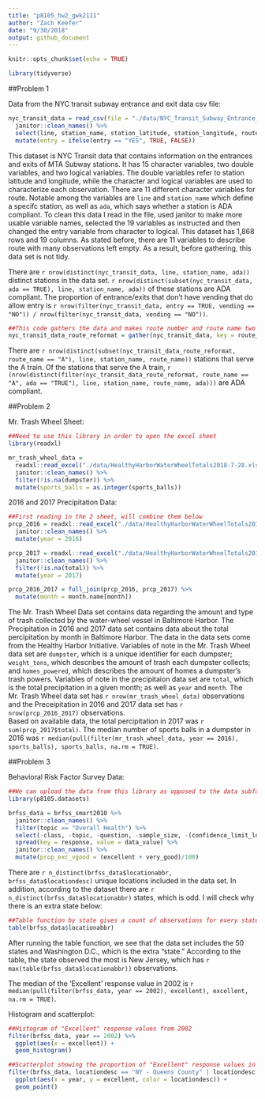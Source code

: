 ```yaml
---
title: "p8105_hw2_gwk2111"
author: "Zach Keefer"
date: "9/30/2018"
output: github_document
---
```


```r
knitr::opts_chunk$set(echo = TRUE)

library(tidyverse)
```

##Problem 1

Data from the NYC transit subway entrance and exit data csv file:

```r
nyc_transit_data = read_csv(file = "./data/NYC_Transit_Subway_Entrance_And_Exit_Data.csv") %>% 
  janitor::clean_names() %>% 
  select(line, station_name, station_latitude, station_longitude, route1:route11, entrance_type, entry, vending, ada) %>% 
  mutate(entry = ifelse(entry == "YES", TRUE, FALSE))
```

This dataset is NYC Transit data that contains information on the entrances and exits of MTA Subway stations.  It has 15 character variables, two double variables, and two logical variables.  The double variables refer to station latitude and longitude, while the character and logical variables are used to characterize each observation.  There are 11 different character variables for route.  Notable among the variables are `line` and `station_name` which define a specifc station, as well as `ada`, which says whether a station is ADA compliant.  To clean this data I read in the file, used janitor to make more usable variable names, selected the 19 variables as instructed and then changed the entry variable from character to logical.  This dataset has 1,868 rows and 19 columns.  As stated before, there are 11 variables to describe route with many observations left empty. As a result, before gathering, this data set is not tidy.


There are `r nrow(distinct(nyc_transit_data, line, station_name, ada))` distinct stations in the data set.  `r nrow(distinct(subset(nyc_transit_data, ada == TRUE), line, station_name, ada))` of these stations are ADA compliant.  The proportion of entrance/exits that don't have vending that do allow entry is `r nrow(filter(nyc_transit_data, entry == TRUE, vending == "NO")) / nrow(filter(nyc_transit_data, vending == "NO"))`.


```r

##This code gathers the data and makes route number and route name two distinct variables, as opposed to having 11 route variables.
nyc_transit_data_route_reformat = gather(nyc_transit_data, key = route_number, value = route_name, route1:route11)

```

There are `r nrow(distinct(subset(nyc_transit_data_route_reformat, route_name == "A"), line, station_name, route_name))` stations that serve the A train.  Of the stations that serve the A train, `r (nrow(distinct(filter(nyc_transit_data_route_reformat, route_name == "A", ada == "TRUE"), line, station_name, route_name, ada)))` are ADA compliant.  


##Problem 2

Mr. Trash Wheel Sheet:
```r
##Need to use this library in order to open the excel sheet
library(readxl)

mr_trash_wheel_data = 
  readxl::read_excel("./data/HealthyHarborWaterWheelTotals2018-7-28.xlsx", sheet = "Mr. Trash Wheel", range = "A2:N258") %>% 
  janitor::clean_names() %>% 
  filter(!is.na(dumpster)) %>% 
  mutate(sports_balls = as.integer(sports_balls)) 
```

2016 and 2017 Precipitation Data:
```r
##First reading in the 2 sheet, will combine them below
prcp_2016 = readxl::read_excel("./data/HealthyHarborWaterWheelTotals2018-7-28.xlsx", sheet = "2016 Precipitation", range = "A2:B14") %>% 
  janitor::clean_names() %>%
  mutate(year = 2016)

prcp_2017 = readxl::read_excel("./data/HealthyHarborWaterWheelTotals2018-7-28.xlsx", sheet = "2017 Precipitation", range = "A2:B14") %>% 
  janitor::clean_names() %>%
  filter(!is.na(total)) %>% 
  mutate(year = 2017)

prcp_2016_2017 = full_join(prcp_2016, prcp_2017) %>% 
  mutate(month = month.name[month])

```

The Mr. Trash Wheel Data set contains data regarding the amount and type of trash collected by the water-wheel vessel in Baltimore Harbor.  The Precipitation in 2016 and 2017 data set contains data about the total percipitation by month in Baltimore Harbor.  The data in the data sets come from the Healthy Harbor Initiative.  Variables of note in the Mr. Trash Wheel data set are `dumpster`, which is a unique identifier for each dumpster; `weight_tons`, which describes the amount of trash each dumpster collects; and `homes_powered`, which describes the amount of homes a dumpster's trash powers.  Variables of note in the precipitaion data set are `total`, which is the total precipitation in a given month; as well as `year` and `month`.  The Mr. Trash Wheel data set has `r nrow(mr_trash_wheel_data)` observations and the Preceipitation in 2016 and 2017 data set has `r nrow(prcp_2016_2017)` observations.  
Based on available data, the total percipitation in 2017 was `r sum(prcp_2017$total)`.  The median number of sports balls in a dumpster in 2016 was `r median(pull(filter(mr_trash_wheel_data, year == 2016), sports_balls), sports_balls, na.rm = TRUE)`.

##Problem 3

Behavioral Risk Factor Survey Data:
```r
##We can upload the data from this library as opposed to the data subfolder.
library(p8105.datasets)

brfss_data = brfss_smart2010 %>% 
  janitor::clean_names() %>%
  filter(topic == "Overall Health") %>% 
  select(-class, -topic, -question, -sample_size, -(confidence_limit_low:geo_location)) %>% 
  spread(key = response, value = data_value) %>% 
  janitor::clean_names() %>% 
  mutate(prop_exc_vgood = (excellent + very_good)/100)
```

There are `r n_distinct(brfss_data$locationabbr, brfss_data$locationdesc)` unique locations included in the data set.  In addition, according to the dataset there are `r n_distinct(brfss_data$locationabbr)` states, which is odd. I will check why there is an extra state below:

```r
##Table function by state gives a count of observations for every state
table(brfss_data$locationabbr)
```

After running the table function, we see that the data set includes the 50 states and Washington D.C., which is the extra "state."  According to the table, the state observed the most is New Jersey, which has `r max(table(brfss_data$locationabbr))` observations.

The median of the 'Excellent' response value in 2002 is `r median(pull(filter(brfss_data, year == 2002), excellent), excellent, na.rm = TRUE)`.



Histogram and scatterplot:
```r
##Histogram of "Excellent" response values from 2002
filter(brfss_data, year == 2002) %>% 
  ggplot(aes(x = excellent)) +
  geom_histogram()

##Scatterplot showing the proportion of "Excellent" response values in New York County and Queens County from 2002 to 2010.
filter(brfss_data, locationdesc == "NY - Queens County" | locationdesc == "NY - New York County") %>% 
  ggplot(aes(x = year, y = excellent, color = locationdesc)) +
  geom_point()
```

